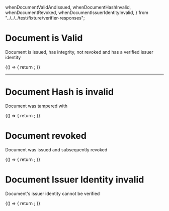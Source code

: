   whenDocumentValidAndIssued,
  whenDocumentHashInvalid,
  whenDocumentRevoked,
  whenDocumentIssuerIdentityInvalid,
} from "../../../test/fixture/verifier-responses";

<Meta title="CertificateVerifyBlock/DetailedCertificateVerifyBlock" component={CertificateVerifyCheck} />

# Document is Valid

Document is issued, has integrity, not revoked and has a verified issuer identity

<Preview>
  <Story name="valid document">
    {() => {
      return <CertificateVerifyCheck verificationStatus={whenDocumentValidAndIssued} />;
    }}
  </Story>
</Preview>

---

# Document Hash is invalid

Document was tampered with

<Preview>
  <Story name="tampered document">
    {() => {
      return <CertificateVerifyCheck verificationStatus={whenDocumentHashInvalid} />;
    }}
  </Story>
</Preview>

# Document revoked

Document was issued and subsequently revoked

<Preview>
  <Story name="revoked document">
    {() => {
      return <CertificateVerifyCheck verificationStatus={whenDocumentRevoked} />;
    }}
  </Story>
</Preview>

# Document Issuer Identity invalid

Document's issuer identity cannot be verified

<Preview>
  <Story name="invalid issuer">
    {() => {
      return <CertificateVerifyCheck verificationStatus={whenDocumentIssuerIdentityInvalid} />;
    }}
  </Story>
</Preview>
